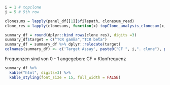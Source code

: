 
```r
i = 1 # topclone
j = 5 # 5th row
```

```r
clonesums = lapply(panel_df[[1]]$filepath, clonesum_read)
clone_res = lapply(clonesums, function(x) topClone_analysis_clonesum(x, i=i,j=j))
```


```r
summary_df = round(dplyr::bind_rows(clone_res), digits =3)
summary_df$target = c("TCR gamma","TCR beta")
summary_df = summary_df %>% dplyr::relocate(target)
colnames(summary_df) <- c('Target Assay', paste0("CF ", i,". clone"), paste0("CF ", j,". clone"), "Ratio")
```

Frequenzen sind von 0 - 1 angegeben:
CF = Klonfrequenz
```r
summary_df %>%
  kable("html", digits=3) %>%
  kable_styling(font_size = 15, full_width = FALSE)
```



